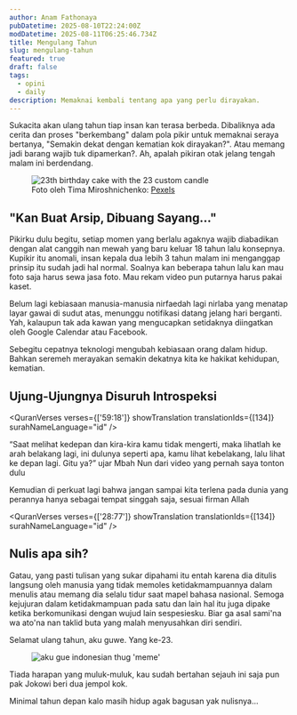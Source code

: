 ---
author: Anam Fathonaya
pubDatetime: 2025-08-10T22:24:00Z
modDatetime: 2025-08-11T06:25:46.734Z
title: Mengulang Tahun
slug: mengulang-tahun
featured: true
draft: false
tags:
  - opini
  - daily
description: Memaknai kembali tentang apa yang perlu dirayakan.
---


Sukacita akan ulang tahun tiap insan kan terasa berbeda. Dibaliknya ada cerita dan proses "berkembang" dalam pola pikir untuk memaknai seraya bertanya, "Semakin dekat dengan kematian kok dirayakan?". Atau memang jadi barang wajib tuk dipamerkan?. Ah, apalah pikiran otak jelang tengah malam ini berdendang.

<figure>
  <img
    src="src\assets\images\pexels-tima-miroshnichenko-5805043.jpg"
    alt="23th birthday cake with the 23 custom candle"
  />
    <figcaption class="text-center">
    Foto oleh Tima Miroshnichenko: <a href="https://www.pexels.com/id-id/foto/menyenangkan-mengasyikkan-lucu-seru-5805043/">Pexels</a>
  </figcaption>
</figure>

## "Kan Buat Arsip, Dibuang Sayang..."
Pikirku dulu begitu, setiap momen yang berlalu agaknya wajib diabadikan dengan alat canggih nan mewah yang baru keluar 18 tahun lalu konsepnya. Kupikir itu anomali, insan kepala dua lebih 3 tahun malam ini menganggap prinsip itu sudah jadi hal normal. Soalnya kan beberapa tahun lalu kan mau foto saja harus sewa jasa foto. Mau rekam video pun putarnya harus pakai kaset.

Belum lagi kebiasaan manusia-manusia nirfaedah lagi nirlaba yang menatap layar gawai di sudut atas, menunggu notifikasi datang jelang hari berganti. Yah, kalaupun tak ada kawan yang mengucapkan setidaknya diingatkan oleh Google Calendar atau Facebook.

Sebegitu cepatnya teknologi mengubah kebiasaan orang dalam hidup. Bahkan seremeh merayakan semakin dekatnya kita ke hakikat kehidupan, kematian.

## Ujung-Ujungnya Disuruh Introspeksi

<QuranVerses verses={['59:18']} showTranslation translationIds={[134]} surahNameLanguage="id" />

“Saat melihat kedepan dan kira-kira kamu tidak mengerti, maka lihatlah ke arah belakang lagi, ini dulunya seperti apa, kamu lihat kebelakang, lalu lihat ke depan lagi. Gitu ya?” ujar Mbah Nun dari video yang pernah saya tonton dulu

Kemudian di perkuat lagi bahwa jangan sampai kita terlena pada dunia yang perannya hanya sebagai tempat singgah saja, sesuai firman Allah

<QuranVerses verses={['28:77']} showTranslation translationIds={[134]} surahNameLanguage="id" />

## Nulis apa sih?

Gatau, yang pasti tulisan yang sukar dipahami itu entah karena dia ditulis langsung oleh manusia yang tidak memoles ketidakmampuannya dalam menulis atau memang dia selalu tidur saat mapel bahasa nasional. Semoga kejujuran dalam ketidakmampuan pada satu dan lain hal itu juga dipake ketika berkomunikasi dengan wujud lain sespesiesku. Biar ga asal sami'na wa ato'na nan taklid buta yang malah menyusahkan diri sendiri.

Selamat ulang tahun, aku guwe. Yang ke-23.

<figure>
  <img
    src="src\assets\images\salken-aku-gue.jpg"
    alt="aku gue indonesian thug 'meme'"
  />
</figure>

Tiada harapan yang muluk-muluk, kau sudah bertahan sejauh ini saja pun pak Jokowi beri dua jempol kok.

Minimal tahun depan kalo masih hidup agak bagusan yak nulisnya...
